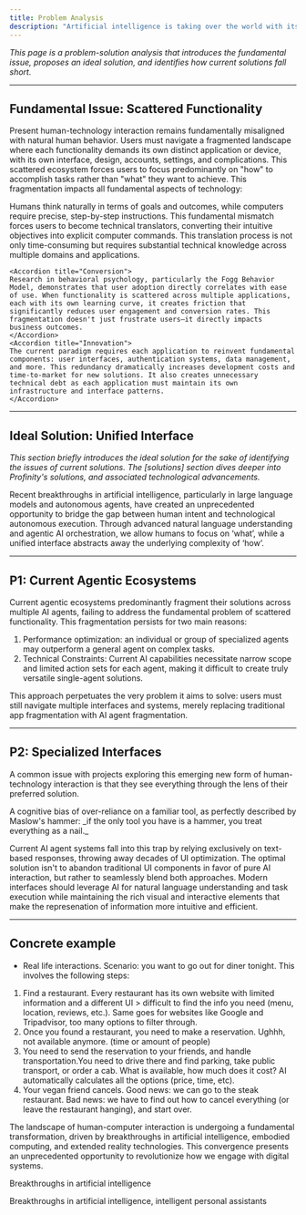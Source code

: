 ```yaml
---
title: Problem Analysis
description: "Artificial intelligence is taking over the world with its promise to reshape society. This is happening in parallel with other trends like humanoids, AR/VR, and other forms of intelligent personal assistants. What they all share is a fundamental change in how humans interact with technology. "
---
```


_This page is a problem-solution analysis that introduces the fundamental issue, proposes an ideal solution, and identifies how current solutions fall short._

---
## Fundamental Issue: Scattered Functionality
Present human-technology interaction remains fundamentally misaligned with natural human behavior. Users must navigate a fragmented landscape where each functionality demands its own distinct application or device, with its own interface, design, accounts, settings, and complications. This scattered ecosystem forces users to focus predominantly on "how" to accomplish tasks rather than "what" they want to achieve. This fragmentation impacts all fundamental aspects of technology:

<AccordionGroup>
    <Accordion title="Productivity">
    Humans think naturally in terms of goals and outcomes, while computers require precise, step-by-step instructions. This fundamental mismatch forces users to become technical translators, converting their intuitive objectives into explicit computer commands. This translation process is not only time-consuming but requires substantial technical knowledge across multiple domains and applications.
    </Accordion>

    <Accordion title="Conversion">
    Research in behavioral psychology, particularly the Fogg Behavior Model, demonstrates that user adoption directly correlates with ease of use. When functionality is scattered across multiple applications, each with its own learning curve, it creates friction that significantly reduces user engagement and conversion rates. This fragmentation doesn't just frustrate users—it directly impacts business outcomes.
    </Accordion>
    <Accordion title="Innovation">
    The current paradigm requires each application to reinvent fundamental components: user interfaces, authentication systems, data management, and more. This redundancy dramatically increases development costs and time-to-market for new solutions. It also creates unnecessary technical debt as each application must maintain its own infrastructure and interface patterns.
    </Accordion>
</AccordionGroup>

---
## Ideal Solution: Unified Interface
_This section briefly introduces the ideal solution for the sake of identifying the issues of current solutions. The [solutions] section dives deeper into Profinity's solutions, and associated technological advancements._

Recent breakthroughs in artificial intelligence, particularly in large language models and autonomous agents, have created an unprecedented opportunity to bridge the gap between human intent and technological autonomous execution. Through advanced natural language understanding and agentic AI orchestration, we allow humans to focus on ‘what’, while a unified interface abstracts away the underlying complexity of ‘how’.

---
## P1: Current Agentic Ecosystems
Current agentic ecosystems predominantly fragment their solutions across multiple AI agents, failing to address the fundamental problem of scattered functionality. This fragmentation persists for two main reasons:

1. Performance optimization: an individual or group of specialized agents may outperform a general agent on complex tasks.
2. Technical Constraints: Current AI capabilities necessitate narrow scope and limited action sets for each agent, making it difficult to create truly versatile single-agent solutions.

This approach perpetuates the very problem it aims to solve: users must still navigate multiple interfaces and systems, merely replacing traditional app fragmentation with AI agent fragmentation.

---
## P2: Specialized Interfaces
A common issue with projects exploring this emerging new form of human-technology interaction is that they see everything through the lens of their preferred solution. 

<AccordionGroup>
    <Accordion title="Maslow's Hammer">
    A cognitive bias of over-reliance on a familiar tool, as perfectly described by Maslow's hammer: _if the only tool you have is a hammer, you treat everything as a nail._
    </Accordion>
</AccordionGroup>

Current AI agent systems fall into this trap by relying exclusively on text-based responses, throwing away decades of UI optimization. The optimal solution isn't to abandon traditional UI components in favor of pure AI interaction, but rather to seamlessly blend both approaches. Modern interfaces should leverage AI for natural language understanding and task execution while maintaining the rich visual and interactive elements that make the represenation of information more intuitive and efficient.

---

## Concrete example
- Real life interactions. 
Scenario: you want to go out for diner tonight. This involves the following steps:
1. Find a restaurant. Every restaurant has its own website with limited information and a different UI > difficult to find the info you need (menu, location, reviews, etc.). Same goes for websites like Google and Tripadvisor, too many options to filter through.
2. Once you found a restaurant, you need to make a reservation. Ughhh, not available anymore. (time or amount of people)
3. You need to send the reservation to your friends, and handle transportation.You need to drive there and find parking, take public transport, or order a cab. What is available, how much does it cost? AI automatically calculates all the options (price, time, etc).
4. Your vegan friend cancels. Good news: we can go to the steak restaurant. Bad news: we have to find out how to cancel everything (or leave the restaurant hanging), and start over.




The landscape of human-computer interaction is undergoing a fundamental transformation, driven by breakthroughs in artificial intelligence, embodied computing, and extended reality technologies. This convergence presents an unprecedented opportunity to revolutionize how we engage with digital systems.

Breakthroughs in artificial intelligence 

Breakthroughs in artificial intelligence, intelligent personal assistants